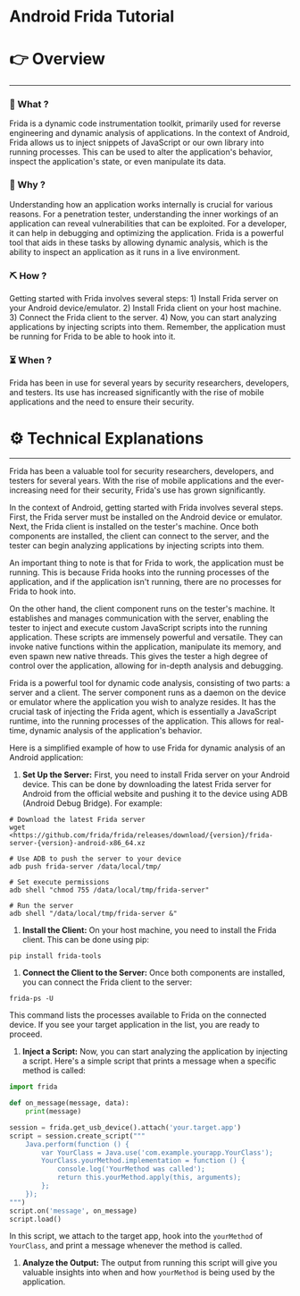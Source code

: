 # Android Frida Tutorial


# 👉 Overview

---

### 👀 What ?

Frida is a dynamic code instrumentation toolkit, primarily used for reverse engineering and dynamic analysis of applications. In the context of Android, Frida allows us to inject snippets of JavaScript or our own library into running processes. This can be used to alter the application's behavior, inspect the application's state, or even manipulate its data.


### 🧐 Why ?

Understanding how an application works internally is crucial for various reasons. For a penetration tester, understanding the inner workings of an application can reveal vulnerabilities that can be exploited. For a developer, it can help in debugging and optimizing the application. Frida is a powerful tool that aids in these tasks by allowing dynamic analysis, which is the ability to inspect an application as it runs in a live environment.


### ⛏️ How ?

Getting started with Frida involves several steps: 1) Install Frida server on your Android device/emulator. 2) Install Frida client on your host machine. 3) Connect the Frida client to the server. 4) Now, you can start analyzing applications by injecting scripts into them. Remember, the application must be running for Frida to be able to hook into it.


### ⏳ When ?

Frida has been in use for several years by security researchers, developers, and testers. Its use has increased significantly with the rise of mobile applications and the need to ensure their security.


# ⚙️ Technical Explanations

---

Frida has been a valuable tool for security researchers, developers, and testers for several years. With the rise of mobile applications and the ever-increasing need for their security, Frida's use has grown significantly.

In the context of Android, getting started with Frida involves several steps. First, the Frida server must be installed on the Android device or emulator. Next, the Frida client is installed on the tester's machine. Once both components are installed, the client can connect to the server, and the tester can begin analyzing applications by injecting scripts into them.

An important thing to note is that for Frida to work, the application must be running. This is because Frida hooks into the running processes of the application, and if the application isn't running, there are no processes for Frida to hook into.

On the other hand, the client component runs on the tester's machine. It establishes and manages communication with the server, enabling the tester to inject and execute custom JavaScript scripts into the running application. These scripts are immensely powerful and versatile. They can invoke native functions within the application, manipulate its memory, and even spawn new native threads. This gives the tester a high degree of control over the application, allowing for in-depth analysis and debugging.

Frida is a powerful tool for dynamic code analysis, consisting of two parts: a server and a client. The server component runs as a daemon on the device or emulator where the application you wish to analyze resides. It has the crucial task of injecting the Frida agent, which is essentially a JavaScript runtime, into the running processes of the application. This allows for real-time, dynamic analysis of the application's behavior.

Here is a simplified example of how to use Frida for dynamic analysis of an Android application:

1. **Set Up the Server:** First, you need to install Frida server on your Android device. This can be done by downloading the latest Frida server for Android from the official website and pushing it to the device using ADB (Android Debug Bridge). For example:

```
# Download the latest Frida server
wget <https://github.com/frida/frida/releases/download/{version}/frida-server-{version}-android-x86_64.xz

# Use ADB to push the server to your device
adb push frida-server /data/local/tmp/

# Set execute permissions
adb shell "chmod 755 /data/local/tmp/frida-server"

# Run the server
adb shell "/data/local/tmp/frida-server &"

```

1. **Install the Client:** On your host machine, you need to install the Frida client. This can be done using pip:

```
pip install frida-tools

```

1. **Connect the Client to the Server:** Once both components are installed, you can connect the Frida client to the server:

```
frida-ps -U

```

This command lists the processes available to Frida on the connected device. If you see your target application in the list, you are ready to proceed.

1. **Inject a Script:** Now, you can start analyzing the application by injecting a script. Here's a simple script that prints a message when a specific method is called:

```python
import frida

def on_message(message, data):
    print(message)

session = frida.get_usb_device().attach('your.target.app')
script = session.create_script("""
    Java.perform(function () {
        var YourClass = Java.use('com.example.yourapp.YourClass');
        YourClass.yourMethod.implementation = function () {
            console.log('YourMethod was called');
            return this.yourMethod.apply(this, arguments);
        };
    });
""")
script.on('message', on_message)
script.load()

```

In this script, we attach to the target app, hook into the `yourMethod` of `YourClass`, and print a message whenever the method is called.

1. **Analyze the Output:** The output from running this script will give you valuable insights into when and how `yourMethod` is being used by the application.
